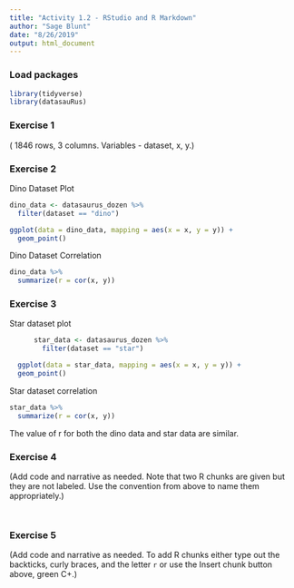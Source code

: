 ```yaml
---
title: "Activity 1.2 - RStudio and R Markdown"
author: "Sage Blunt"
date: "8/26/2019"
output: html_document
---
```


### Load packages

```r
library(tidyverse) 
library(datasauRus)
```


### Exercise 1

( 1846 rows, 3 columns. Variables - dataset, x, y.)

### Exercise 2



Dino Dataset Plot 

```r
dino_data <- datasaurus_dozen %>%
  filter(dataset == "dino")

ggplot(data = dino_data, mapping = aes(x = x, y = y)) +
  geom_point()
```

Dino Dataset Correlation

```r
dino_data %>%
  summarize(r = cor(x, y))
```

### Exercise 3

Star dataset plot

```r
      star_data <- datasaurus_dozen %>%
        filter(dataset == "star")

  ggplot(data = star_data, mapping = aes(x = x, y = y)) +
  geom_point()
```

Star dataset correlation

```r
star_data %>%
  summarize(r = cor(x, y))

```

The value of r for both the dino data and star data are similar.


### Exercise 4

(Add code and narrative as needed. Note that two R chunks are given but they are not labeled. Use the convention from above to name them appropriately.)

```r

```

```r

```

### Exercise 5

(Add code and narrative as needed. To add R chunks either type out the backticks, curly braces, and the letter `r` or use the Insert chunk button above, green C+.)